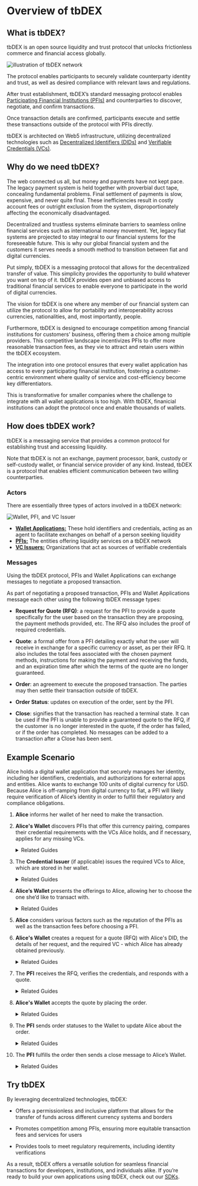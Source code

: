 # Overview of tbDEX

## What is tbDEX?

tbDEX is an open source liquidity and trust protocol that unlocks frictionless commerce and financial access globally.

![illustration of tbDEX network](/img/tbdex-protocol-illustration.png)

The protocol enables participants to securely validate counterparty identity and trust, as well as desired compliance with relevant laws and regulations. 

After trust establishment, tbDEX’s standard messaging protocol enables [Participating Financial Institutions (PFIs)](/docs/tbdex/pfi/overview) and counterparties to discover, negotiate, and confirm transactions. 

Once transaction details are confirmed, participants execute and settle these transactions outside of the protocol with PFIs directly.

tbDEX is architected on Web5 infrastructure, utilizing decentralized technologies such as [Decentralized Identifiers (DIDs)](/docs/web5/learn/decentralized-identifiers) and [Verifiable Credentials (VCs)](/docs/web5/learn/verifiable-credentials).

## Why do we need tbDEX?

The web connected us all, but money and payments have not kept pace. The legacy payment system is held together with proverbial duct tape, concealing fundamental problems. Final settlement of payments is slow, expensive, and never quite final. These inefficiencies result in costly account fees or outright exclusion from the system, disproportionately affecting the economically disadvantaged.

Decentralized and trustless systems eliminate barriers to  seamless online financial services such as international money movement. 
Yet, legacy fiat systems are projected to stay integral to our financial systems for the foreseeable future. 
This is why our global financial system and the customers it serves needs a smooth method to transition between fiat and digital currencies.

Put simply, tbDEX is a messaging protocol that allows for the decentralized transfer of value. 
This simplicity provides the opportunity to build whatever you want on top of it. 
tbDEX provides open and unbiased access to traditional financial services to enable everyone to participate in the world of digital currencies. 

The vision for tbDEX is one where any member of our financial system can utilize the protocol to allow for portability and interoperability across currencies, nationalities, and, most importantly, people.

Furthermore, tbDEX is designed to encourage competition among financial institutions for customers' business, offering them a choice among multiple providers. 
This competitive landscape incentivizes PFIs to offer more reasonable transaction fees, as they vie to attract and retain users within the tbDEX ecosystem.

The integration into one protocol ensures that every wallet application has access to every participating financial institution, fostering a customer-centric environment where quality of service and cost-efficiency become key differentiators. 

This is transformative for smaller companies where the challenge to integrate with all wallet applications is too high. 
With tbDEX, finanicial institutions can adopt the protocol once and enable thousands of wallets.


## How does tbDEX work?

tbDEX is a messaging service that  provides a common protocol for establishing trust and accessing liquidity.

Note that tbDEX is not an exchange, payment processor, bank, custody or self-custody wallet, or financial service provider of any kind.
Instead, tbDEX is a protocol that enables efficient communication between two willing counterparties.

### Actors

There are essentially three types of actors involved in a tbDEX network:

![Wallet, PFI, and VC Issuer](/img/tbdex-actors.png)

* **[Wallet Applications:](/docs/tbdex/wallet/overview)** These hold identifiers and credentials, acting as an agent to facilitate exchanges on behalf of a person seeking liquidity
* **[PFIs:](/docs/tbdex/pfi/overview)** The entities offering liquidity services on a tbDEX network
* **[VC Issuers:](/docs/tbdex/issuer/overview)** Organizations that act as sources of verifiable credentials

### Messages

Using the tbDEX protocol, PFIs and Wallet Applications can exchange messages to negotiate a proposed transaction.

As part of negotiating a proposed transaction, PFIs and Wallet Applications message each other using the following tbDEX message types:

* **Request for Quote (RFQ)**: a request for the PFI to provide a quote specifically for the user based on the transaction they are proposing, the payment methods provided, etc. The RFQ also includes the proof of required credentials.


* **Quote**: a formal offer from a PFI detailing exactly what the user will receive in exchange for a specific currency or asset, as per their RFQ. It also includes the total fees associated with the chosen payment methods, instructions for making the payment and receiving the funds, and an expiration time after which the terms of the quote are no longer guaranteed.

* **Order**: an agreement to execute the proposed transaction. The parties may then settle their transaction outside of tbDEX.

* **Order Status**: updates on execution of the order, sent by the PFI. 

* **Close**: signifies that the transaction has reached a terminal state. It can be used if the PFI is unable to provide a guaranteed quote to the RFQ, if the customer is no longer interested in the quote, if the order has failed, or if the order has completed. No messages can be added to a transaction after a Close has been sent.


## Example Scenario

Alice holds a digital wallet application that securely manages her identity, including her identifiers, credentials, and authorizations for external apps and entities.
Alice wants to exchange 100 units of digital currency for USD. 
Because Alice is off-ramping from digital currency to fiat, a PFI will likely require verification of Alice’s identity in order to fulfill their regulatory and compliance obligations.

1. **Alice** informs her wallet of her need to make the transaction.

2. **Alice's Wallet** discovers PFIs that offer this currency pairing, compares their credential requirements with the VCs Alice holds, and if necessary, applies for any missing VCs.
    <details>
    <summary>Related Guides</summary>

    * [Onboard as PFI](/docs/tbdex/pfi/onboarding)
    * [Allowlist PFIs](/docs/tbdex/wallet/allowlist-pfis)
    * [Present Credentials](/docs/tbdex/wallet/managing-credentials)

    </details>

3. The **Credential Issuer** (if applicable) issues the required VCs to Alice, which are stored in her wallet.
    <details>
    <summary>Related Guides</summary>
    
    * [Setup Credential Issuance Service](/docs/tbdex/issuer/vc-issuance)
    * [Issue a VC](/docs/web5/build/verifiable-credentials/vc-issuance)

    </details>

4. **Alice’s Wallet** presents the offerings to Alice, allowing her to choose the one she’d like to transact with.
    <details>
    <summary>Related Guides</summary>

    * [Get Offerings](/docs/tbdex/wallet/get-offerings)

    </details>

5. **Alice** considers various factors such as the reputation of the PFIs as well as the transaction fees before choosing a PFI.

6. **Alice's Wallet** creates a request for a quote (RFQ) with Alice's DID, the details of her request, and the required VC - which Alice has already obtained previously. 
    <details>
    <summary>Related Guides</summary>

    * [Send RFQs](/docs/tbdex/wallet/send-rfq)

    </details>

7. The **PFI** receives the RFQ, verifies the credentials, and responds with a quote. 
    <details>
    <summary>Related Guides</summary>

    * [Create Quotes](/docs/tbdex/pfi/creating-quotes)
    * [Verify Required Claims](/docs/tbdex/pfi/creating-quotes#verifying-the-required-claims)

    </details>

8. **Alice's Wallet** accepts the quote by placing the order. 
    <details>
    <summary>Related Guides</summary>

    * [Place Orders](/docs/tbdex/wallet/place-order)
    * [Cancel Exchange](/docs/tbdex/wallet/receive-quote#cancel-exchange)

    </details>

9. The **PFI** sends order statuses to the Wallet to update Alice about the order.
    <details>
    <summary>Related Guides</summary>

    * [PFI: Process Orders](/docs/tbdex/pfi/processing-orders)
    * [Wallet: Listen for Order Status Updates](/docs/tbdex/wallet/place-order#listen-for-order-status-updates)

    </details>

10. The **PFI** fulfills the order then sends a close message to Alice’s Wallet.
    <details>
    <summary>Related Guides</summary>

    * [PFI: Close Order](/docs/tbdex/pfi/processing-orders#close-the-order)
    * [Wallet: Receive Close Message](/docs/tbdex/wallet/place-order#receive-close-message)
    * [Wallet: Cancel Exchange](/docs/tbdex/wallet/receive-quote#cancel-exchange)

    </details>

## Try tbDEX

By leveraging decentralized technologies, tbDEX: 

* Offers a permissionless and inclusive platform that allows for the transfer of funds across different currency systems and borders 

* Promotes competition among PFIs, ensuring more equitable transaction fees and services for users 

* Provides tools to meet regulatory requirements, including identity verifications

As a result, tbDEX offers a versatile solution for seamless financial transactions for developers, institutions, and individuals alike. If you’re ready to build your own applications using tbDEX, check out our [SDKs](https://github.com/TBD54566975/tbdex).